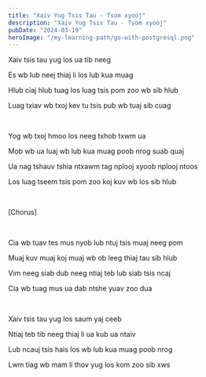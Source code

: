 ```yaml
---
title: "Xaiv Yug Tsis Tau - Tsom xyooj"
description: "Xaiv Yug Tsis Tau - Tsom xyooj"
pubDate: "2024-03-19"
heroImage: "/my-learning-path/go-with-postgresql.png"
---
```


Xaiv tsis tau yug los ua tib neeg

Es wb lub neej thiaj li los lub kua muag

Hlub ciaj hlub tuag los luag tsis pom zoo wb sib hlub

Luag txiav wb txoj kev tu tsis pub wb tuaj sib cuag

<br />

Yog wb txoj hmoo los neeg txhob txwm ua

Mob wb ua luaj wb lub kua muag poob nrog suab quaj

Ua nag tshauv tshia ntxawm tag nplooj xyoob nplooj ntoos

Los luag tseem tsis pom zoo koj kuv wb los sib hlub

<br />

[Chorus]

<br />

Cia wb tuav tes mus nyob lub ntuj tsis muaj neeg pom

Muaj kuv muaj koj muaj wb ob leeg thiaj tau sib hlub

Vim neeg siab dub neeg ntiaj teb lub siab tsis ncaj

Cia wb tuag mus ua dab ntshe yuav zoo dua

<br />

Xaiv tsis tau yug los saum yaj ceeb

Ntiaj teb tib neeg thiaj li ua kub ua ntaiv

Lub ncauj tsis hais los wb lub kua muag poob nrog

Lwm tiag wb mam li thov yug los kom zoo sib xws
